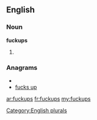 ==English==

===Noun===
'''fuckups'''

# {{plural of|[[fuckup]]}}

===Anagrams===
* {{alphagram|cfkpsuu}}
* [[fucks up#English|fucks up]]

[[Category:English plurals]]

[[ar:fuckups]]
[[fr:fuckups]]
[[my:fuckups]]